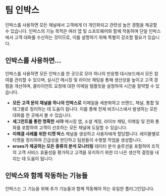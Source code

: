 
<HeroPattern />

<Team />

# 팀 인박스
인박스를 사용하면 모든 채널에서 고객에게 더 개인화되고 관련성 높은 경험을 제공할 수 있습니다. 인박스의 기능 목적은 여러 앱 및 소프트웨어와 함께 작동하여 단일 인박스에서 고객 대화를 수신하는 것이므로, 이를 설명하기 위해 특별히 강조할 필요가 있습니다.

## 인박스를 사용하면...
인박스를 사용하면 모든 인박스를 한 곳으로 모아 하나의 반응형 대시보드에서 모든 참여를 관리할 수 있으며, 실시간 메시징 및 라이브 채팅을 통해 생산성을 높이고 고객 경험을 개선하며, 클라이언트 요청에 대한 이메일 템플릿을 설정하여 시간을 절약할 수 있습니다.

- **모든 고객 문의 채널을 하나의 인박스로** 이메일을 세분화하고 브랜드, 채널, 통합 및 태그별로 정리하는 데 도움이 됩니다. 이를 통해 전체 비즈니스에서 발생하는 모든 대화를 한 곳에서 볼 수 있습니다.
- **세그먼트를 통한 명확한 시야** 메시징 앱, 소셜 계정, 라이브 채팅, 이메일 및 전화 통화를 포함하여 고객이 선호하는 모든 채널에 도달할 수 있습니다.
- **미해결 사례를 위한 티켓 박스** 채널을 생성하고 사용자에게 할당합니다. 레이블별로 티켓을 정리하여 긴급성을 판단하고 팀원들이 수행할 작업을 생성합니다.
- **erxes가 제공하는 모든 종류의 분석 모니터링** 데이터 분석 솔루션을 포함하여 조직의 고객 서비스 효율성을 평가하고 고객을 유지하기 위한 더 나은 생산적 결정을 내리는 데 도움이 됩니다.

## 인박스와 함께 작동하는 기능들
인박스는 그 기능을 위해 추가 기능들과 함께 작동해야 하는 유일한 플러그인입니다.